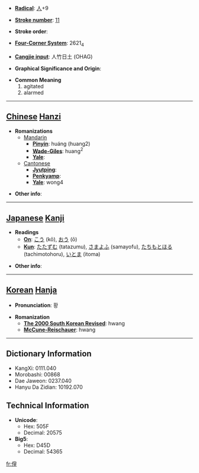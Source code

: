 * '''[[Wiktionary:Chinese radical index| Radical]]''': [[Wiktionary:Chinese radical index 人|人]]+9

* '''[[Wiktionary:Chinese total strokes index|Stroke number]]''': [[Wiktionary:Chinese total strokes index 11|11]]

* '''Stroke order''': 

* '''[[Wiktionary:Chinese four corner index|Four-Corner System]]''': 2621<sub>4</sub>

* '''[[Wiktionary:Chinese Cangjie index|Cangjie input]]''': 人竹日土 (OHAG)

* '''Graphical Significance and Origin''': 

* '''Common Meaning'''
*#agitated
*# alarmed


----

== [[Chinese]] [[Hanzi]] ==

* '''Romanizations'''
** [[Mandarin]]
*** '''[[Pinyin]]''': huáng (huang2)
*** '''[[Wade-Giles]]''': huang<sup>2</sup>
*** '''[[Yale]]''': 
**[[Cantonese]]
***'''[[Jyutping]]''':
***'''[[Penkyamp]]''': 
***'''[[Yale]]''': wong4

* '''Other info''': 

----

== [[Japanese]] [[Kanji]] ==

* '''Readings'''
** '''[[On]]''': [[こう]] (kō), [[おう]] (ō)
** '''[[Kun]]''': [[たたずむ]] (tatazumu), [[さまよふ]] (samayofu), [[たちもとほる]] (tachimotohoru), [[いとま]] (itoma)

* '''Other info''':  

----

== [[Korean]] [[Hanja]] ==

* '''Pronunciation''': 황

* '''Romanization'''
** '''[[The 2000 South Korean Revised Romanization|The 2000 South Korean Revised]]''': hwang
** '''[[McCune-Reischauer]]''': hwang

----

== Dictionary Information ==

* KangXi: 0111.040
* Morobashi: 00868
* Dae Jaweon: 0237.040
* Hanyu Da Zidian: 10192.070

== Technical Information ==

* '''Unicode''':
** Hex: 505F
** Decimal: 20575
* '''Big5''':
** Hex: D45D
** Decimal: 54365

[[fr:偟]]